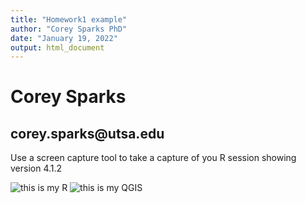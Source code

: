 ```yaml
---
title: "Homework1 example"
author: "Corey Sparks PhD"
date: "January 19, 2022"
output: html_document
---
```



# Corey Sparks

## corey.sparks@utsa.edu

Use a screen capture tool to take a capture of you R session showing version 4.1.2

![this is my R](C:/Users/ozd504/dem7903/hw1r.png)
![this is my QGIS](C:/Users/ozd504/dem7903/hw1_2.png)